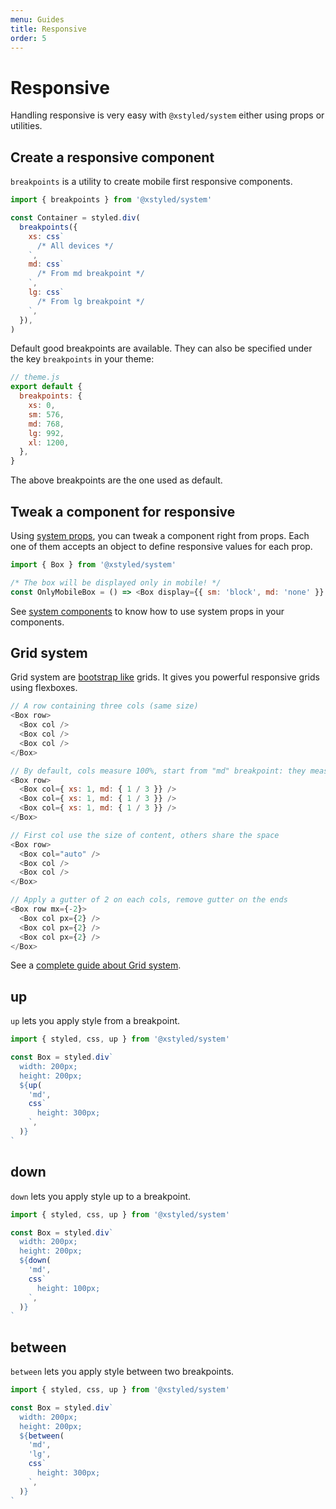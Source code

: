 ```yaml
---
menu: Guides
title: Responsive
order: 5
---
```


# Responsive

Handling responsive is very easy with `@xstyled/system` either using props or utilities.

## Create a responsive component

`breakpoints` is a utility to create mobile first responsive components.

```js
import { breakpoints } from '@xstyled/system'

const Container = styled.div(
  breakpoints({
    xs: css`
      /* All devices */
    `,
    md: css`
      /* From md breakpoint */
    `,
    lg: css`
      /* From lg breakpoint */
    `,
  }),
)
```

Default good breakpoints are available. They can also be specified under the key `breakpoints` in your theme:

```js
// theme.js
export default {
  breakpoints: {
    xs: 0,
    sm: 576,
    md: 768,
    lg: 992,
    xl: 1200,
  },
}
```

The above breakpoints are the one used as default.

## Tweak a component for responsive

Using [system props](/docs/system-props/), you can tweak a component right from props. Each one of them accepts an object to define responsive values for each prop.

```js
import { Box } from '@xstyled/system'

/* The box will be displayed only in mobile! */
const OnlyMobileBox = () => <Box display={{ sm: 'block', md: 'none' }} />
```

See [system components](/docs/system-components/) to know how to use system props in your components.

## Grid system

Grid system are [bootstrap like](https://getbootstrap.com/) grids. It gives you powerful responsive grids using flexboxes.

```js
// A row containing three cols (same size)
<Box row>
  <Box col />
  <Box col />
  <Box col />
</Box>

// By default, cols measure 100%, start from "md" breakpoint: they measure "1/3" of the size
<Box row>
  <Box col={ xs: 1, md: { 1 / 3 }} />
  <Box col={ xs: 1, md: { 1 / 3 }} />
  <Box col={ xs: 1, md: { 1 / 3 }} />
</Box>

// First col use the size of content, others share the space
<Box row>
  <Box col="auto" />
  <Box col />
  <Box col />
</Box>

// Apply a gutter of 2 on each cols, remove gutter on the ends
<Box row mx={-2}>
  <Box col px={2} />
  <Box col px={2} />
  <Box col px={2} />
</Box>
```

See a [complete guide about Grid system](/docs/grid-system/).

## up

`up` lets you apply style from a breakpoint.

```js
import { styled, css, up } from '@xstyled/system'

const Box = styled.div`
  width: 200px;
  height: 200px;
  ${up(
    'md',
    css`
      height: 300px;
    `,
  )}
`
```

## down

`down` lets you apply style up to a breakpoint.

```js
import { styled, css, up } from '@xstyled/system'

const Box = styled.div`
  width: 200px;
  height: 200px;
  ${down(
    'md',
    css`
      height: 100px;
    `,
  )}
`
```

## between

`between` lets you apply style between two breakpoints.

```js
import { styled, css, up } from '@xstyled/system'

const Box = styled.div`
  width: 200px;
  height: 200px;
  ${between(
    'md',
    'lg',
    css`
      height: 300px;
    `,
  )}
`
```
